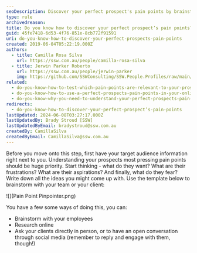```yaml
---
seoDescription: Discover your perfect prospect's pain points by brainstorming with your team or client using a template, researching online, and asking clients directly through social media.
type: rule
archivedreason:
title: Do you know how to discover your perfect prospect’s pain points?
guid: 45fe7418-6d53-4f76-851e-8cb772f91591
uri: do-you-know-how-to-discover-your-perfect-prospects-pain-points
created: 2019-06-04T05:22:19.000Z
authors:
  - title: Camilla Rosa Silva
    url: https://ssw.com.au/people/camilla-rosa-silva
  - title: Jerwin Parker Roberto
    url: https://ssw.com.au/people/jerwin-parker
    img: https://github.com/SSWConsulting/SSW.People.Profiles/raw/main/Jerwin-Parker/Images/Jerwin-Parker-Profile.jpg
related:
  - do-you-know-how-to-test-which-pain-points-are-relevant-to-your-prospect
  - do-you-know-how-to-use-a-perfect-prospects-pain-points-in-your-online-marketing
  - do-you-know-why-you-need-to-understand-your-perfect-prospects-pain-points
redirects:
  - do-you-know-how-to-discover-your-perfect-prospect’s-pain-points
lastUpdated: 2024-06-08T03:27:17.000Z
lastUpdatedBy: Brady Stroud [SSW]
lastUpdatedByEmail: bradystroud@ssw.com.au
createdBy: CamillaSilva
createdByEmail: CamillaSilva@ssw.com.au
---
```


Before you move onto this step, first have your target audience information right next to you. Understanding your prospects most pressing pain points should be huge priority.
Start thinking - what do they want? What are their frustrations? What are their aspirations? And finally, what do they fear? Write down all the ideas you might come up with.
Use the template below to brainstorm with your team or your client:

![](Pain Point Pinpointer.png)

You have a few some ways of doing this, you can:

- Brainstorm with your employees
- Research online
- Ask your clients directly in person, or to have an open conversation through social media (remember to reply and engage with them, though!)
